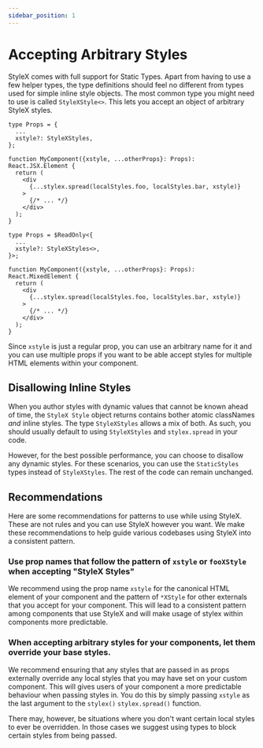 ```yaml
---
sidebar_position: 1
---
```



# Accepting Arbitrary Styles

StyleX comes with full support for Static Types. Apart from having to use a few
helper types, the type definitions should feel no different from types used for
simple inline style objects. The most common type you might need to use is
called `StyleXStyle<>`. This lets you accept an object of arbitrary StyleX
styles.

<Tabs>
  <TabItem value="typescript" label="Typescript" default>

```tsx
type Props = {
  ...
  xstyle?: StyleXStyles,
};

function MyComponent({xstyle, ...otherProps}: Props): React.JSX.Element {
  return (
    <div
      {...stylex.spread(localStyles.foo, localStyles.bar, xstyle)}
    >
      {/* ... */}
    </div>
  );
}
```

  </TabItem>
  <TabItem value="flow" label="Flow">

```tsx
type Props = $ReadOnly<{
  ...
  xstyle?: StyleXStyles<>,
}>;

function MyComponent({xstyle, ...otherProps}: Props): React.MixedElement {
  return (
    <div
      {...stylex.spread(localStyles.foo, localStyles.bar, xstyle)}
    >
      {/* ... */}
    </div>
  );
}
```

  </TabItem>
</Tabs>

Since `xstyle` is just a regular prop, you can use an arbitrary name for it and
you can use multiple props if you want to be able accept styles for multiple
HTML elements within your component.

## Disallowing Inline Styles

When you author styles with dynamic values that cannot be known ahead of time,
the `StyleX Style` object returns contains bother atomic classNames _and_ inline
styles. The type `StyleXStyles` allows a mix of both. As such, you should
usually default to using `StyleXStyles` and `stylex.spread` in your code.

However, for the best possible performance, you can choose to disallow any
dynamic styles. For these scenarios, you can use the `StaticStyles` types
instead of `StyleXStyles`. The rest of the code can remain unchanged.

## Recommendations

Here are some recommendations for patterns to use while using StyleX. These are
not rules and you can use StyleX however you want. We make these recommendations
to help guide various codebases using StyleX into a consistent pattern.

### Use prop names that follow the pattern of `xstyle` or `fooXStyle` when accepting "StyleX Styles"

We recommend using the prop name `xstyle` for the canonical HTML element of your
component and the pattern of `*XStyle` for other externals that you accept for
your component. This will lead to a consistent pattern among components that use
StyleX and will make usage of stylex within components more predictable.

### When accepting arbitrary styles for your components, let them override your base styles.

We recommend ensuring that any styles that are passed in as props externally
override any local styles that you may have set on your custom component. This
will gives users of your component a more predictable behaviour when passing
styles in. You do this by simply passing `xstyle` as the last argument to the
`stylex()` `stylex.spread()` function.

There may, however, be situations where you don't want certain local styles to
ever be overridden. In those cases we suggest using types to block certain
styles from being passed.
